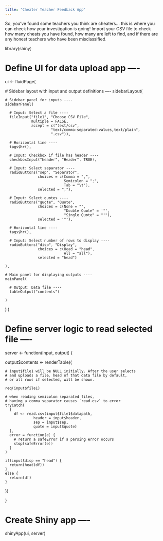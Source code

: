 ---
title: "Cheater Teacher Feedback App"
---

So, you've found some teachers you think are cheaters... this is where you can check how your investigation is going! Import your CSV file to check how many cheats you have found, how many are left to find, and if there are any honest teachers who have been misclassified.

library(shiny)

# Define UI for data upload app ----
ui <- fluidPage(

  # Sidebar layout with input and output definitions ----
  sidebarLayout(

    # Sidebar panel for inputs ----
    sidebarPanel(

      # Input: Select a file ----
      fileInput("file1", "Choose CSV File",
                multiple = FALSE,
                accept = c("text/csv",
                         "text/comma-separated-values,text/plain",
                         ".csv")),

      # Horizontal line ----
      tags$hr(),

      # Input: Checkbox if file has header ----
      checkboxInput("header", "Header", TRUE),

      # Input: Select separator ----
      radioButtons("sep", "Separator",
                   choices = c(Comma = ",",
                               Semicolon = ";",
                               Tab = "\t"),
                   selected = ","),

      # Input: Select quotes ----
      radioButtons("quote", "Quote",
                   choices = c(None = "",
                               "Double Quote" = '"',
                               "Single Quote" = "'"),
                   selected = '"'),

      # Horizontal line ----
      tags$hr(),

      # Input: Select number of rows to display ----
      radioButtons("disp", "Display",
                   choices = c(Head = "head",
                               All = "all"),
                   selected = "head")

    ),

    # Main panel for displaying outputs ----
    mainPanel(

      # Output: Data file ----
      tableOutput("contents")

    )

  )
)

# Define server logic to read selected file ----
server <- function(input, output) {

  output$contents <- renderTable({

    # input$file1 will be NULL initially. After the user selects
    # and uploads a file, head of that data file by default,
    # or all rows if selected, will be shown.

    req(input$file1)

    # when reading semicolon separated files,
    # having a comma separator causes `read.csv` to error
    tryCatch(
      {
        df <- read.csv(input$file1$datapath,
                 header = input$header,
                 sep = input$sep,
                 quote = input$quote)
      },
      error = function(e) {
        # return a safeError if a parsing error occurs
        stop(safeError(e))
      }
    )

    if(input$disp == "head") {
      return(head(df))
    }
    else {
      return(df)
    }

  })

}

# Create Shiny app ----
shinyApp(ui, server)
